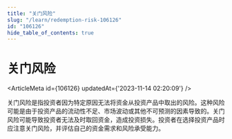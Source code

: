 ```yaml
---
title: "关门风险"
slug: "/learn/redemption-risk-106126"
id: "106126"
hide_table_of_contents: true
---
```



# 关门风险

<ArticleMeta id={106126} updatedAt={'2023-11-14 02:20:09'} />
<div className='border-solid border-b border-t-0 my-4 border-[var(--ifm-color-gray-300)]' />

关门风险是指投资者因为特定原因无法将资金从投资产品中取出的风险。这种风险可能是由于投资产品的流动性不足、市场波动或其他不可预测的因素导致的。关门风险可能导致投资者无法及时取回资金，造成投资损失。投资者在选择投资产品时应注意关门风险，并评估自己的资金需求和风险承受能力。
